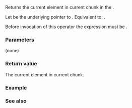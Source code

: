 {{cpp/ranges/chunk_view/inner_iterator/title|operator*}}
{{cpp/ranges/chunk_view/navbar}}

{{ddcl|since=c++23|
constexpr ranges::range_reference_t&lt;V&gt; operator*() const;
}}

Returns the current element in current chunk in the {{tt|chunk_view}}.

Let {{rlpi|/#Data members|parent_}} be the underlying pointer to {{tt|chunk_view}}. Equivalent to: {{box|{{c/core|return **}}{{rlpi|/#Data members|parent_}}{{c/core|-&gt;}}{{lti|cpp/ranges/chunk_view#Data members|current_;}}}}.

Before invocation of this operator the expression {{c|1=*this == std::default_sentinel}} must be {{c/core|false}}.

===Parameters===
(none)

===Return value===
The current element in current chunk.

===Example===
{{example
|code=
|output=
}}

===See also===
{{dsc begin}}
{{dsc mem fun|cpp/ranges/chunk_view/inner_iterator/base|returns an iterator to the current element|notes={{mark c++23}}}}
{{dsc end}}

{{langlinks|de|es|ja|ru|zh}}